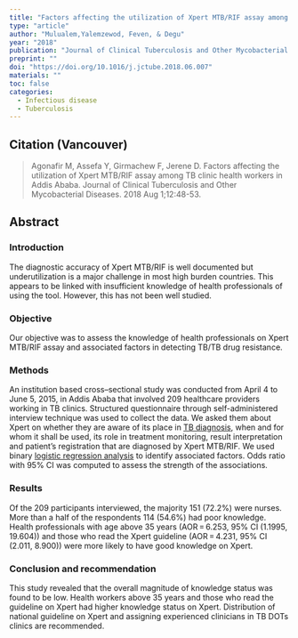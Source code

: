 ```yaml
---
title: "Factors affecting the utilization of Xpert MTB/RIF assay among TB clinic health workers in Addis Ababa"
type: "article"
author: "Mulualem,Yalemzewod, Feven, & Degu"
year: "2018"
publication: "Journal of Clinical Tuberculosis and Other Mycobacterial Diseases"
preprint: ""
doi: "https://doi.org/10.1016/j.jctube.2018.06.007"
materials: ""
toc: false
categories:
  - Infectious disease
  - Tuberculosis
---
```


## Citation (Vancouver)

> Agonafir M, Assefa Y, Girmachew F, Jerene D. Factors affecting the utilization of Xpert MTB/RIF assay among TB clinic health workers in Addis Ababa. Journal of Clinical Tuberculosis and Other Mycobacterial Diseases. 2018 Aug 1;12:48-53.

## Abstract

### Introduction

The diagnostic accuracy of Xpert MTB/RIF is well documented but underutilization is a major challenge in most high burden countries. This appears to be linked with insufficient knowledge of health professionals of using the tool. However, this has not been well studied.

### Objective

Our objective was to assess the knowledge of health professionals on Xpert MTB/RIF assay and associated factors in detecting TB/TB drug resistance.

### Methods

An institution based cross--sectional study was conducted from April 4 to June 5, 2015, in Addis Ababa that involved 209 healthcare providers working in TB clinics. Structured questionnaire through self-administered interview technique was used to collect the data. We asked them about Xpert on whether they are aware of its place in [TB diagnosis](https://www.sciencedirect.com/topics/medicine-and-dentistry/tuberculosis-diagnosis "Learn more about TB diagnosis from ScienceDirect's AI-generated Topic Pages"), when and for whom it shall be used, its role in treatment monitoring, result interpretation and patient's registration that are diagnosed by Xpert MTB/RIF. We used binary [logistic regression analysis](https://www.sciencedirect.com/topics/medicine-and-dentistry/logistic-regression-analysis "Learn more about logistic regression analysis from ScienceDirect's AI-generated Topic Pages") to identify associated factors. Odds ratio with 95% CI was computed to assess the strength of the associations.

### Results

Of the 209 participants interviewed, the majority 151 (72.2%) were nurses. More than a half of the respondents 114 (54.6%) had poor knowledge. Health professionals with age above 35 years (AOR = 6.253, 95% CI (1.1995, 19.604)) and those who read the Xpert guideline (AOR = 4.231, 95% CI (2.011, 8.900)) were more likely to have good knowledge on Xpert.

### Conclusion and recommendation

This study revealed that the overall magnitude of knowledge status was found to be low. Health workers above 35 years and those who read the guideline on Xpert had higher knowledge status on Xpert. Distribution of national guideline on Xpert and assigning experienced clinicians in TB DOTs clinics are recommended.

\
